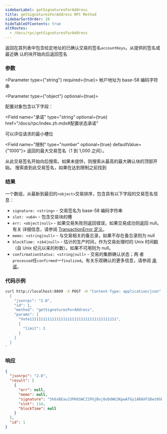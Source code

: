```yaml
---
sidebarLabel: getSignaturesForAddress
title: getSignaturesForAddress RPC Method
sidebarSortOrder: 10
hideTableOfContents: true
altRoutes:
  - /docs/rpc/getSignaturesForAddress
---
```


返回在其列表中包含给定地址的已确认交易的签名`accountKeys`。从提供的签名或最近确
认的块开始向后返回签名

<DocSideBySide>

<DocLeftSide>

### 参数

<Parameter type={"string"} required={true}>
  帐户地址为 base-58 编码字符串
</Parameter>

<Parameter type={"object"} optional={true}>

配置对象包含以下字段：

<Field
  name="承诺"
  type="string"
  optional={true}
  href="/docs/rpc/index.zh.mdx#配置状态承诺"
></Field>

<Field name="minContextSlot" type="number" optional={true}>
  可以评估请求的最小槽位
</Field>

<Field name="限制" type="number" optional={true} defaultValue={"1000"}>
  返回的最大交易签名（1 到 1,000 之间）。
</Field>

<Field name="之前" type="string" optional={true}>
  从此交易签名开始向后搜索。如果未提供，则搜索从最高的最大确认块的顶部开始。
</Field>

<Field name="until" type="string" optional={true}>
  搜索直到此交易签名，如果在达到限制之前找到
</Field>

</Parameter>

### 结果

一个数组，从最新到最旧的`<object>`交易排序，包含具有以下字段的交易签名信息：

- `signature: <string>` - 交易签名为 base-58 编码字符串
- `slot: <u64>` - 包含交易块的槽
- `err: <object|null>` - 如果交易失败则返回错误，如果交易成功则返回 null。 有关
  详细信息，请参阅
  [TransactionError 定义](https://github.com/solana-labs/solana/blob/c0c60386544ec9a9ec7119229f37386d9f070523/sdk/src/transaction/error.rs#L13)。
- `memo: <string|null>` - 与交易相关的备忘录，如果不存在备忘录则为 null
- `blockTime: <i64|null>` - 估计的生产时间，作为交易处理时的 Unix 时间戳（自
  Unix 纪元以来的秒数）。如果不可用则为 null。
- `confirmationStatus: <string|null>` - 交易的集群确认状态；两
  者`processed`任`confirmed`一`finalized`。有关乐观确认的更多信息，请参阅
  [承诺](/docs/rpc/index.zh.mdx#配置状态承诺)。

</DocLeftSide>

<DocRightSide>

### 代码示例

```bash
curl http://localhost:8899 -X POST -H "Content-Type: application/json" -d '
  {
    "jsonrpc": "2.0",
    "id": 1,
    "method": "getSignaturesForAddress",
    "params": [
      "Vote111111111111111111111111111111111111111",
      {
        "limit": 1
      }
    ]
  }
'
```

### 响应

```json
{
  "jsonrpc": "2.0",
  "result": [
    {
      "err": null,
      "memo": null,
      "signature": "5h6xBEauJ3PK6SWCZ1PGjBvj8vDdWG3KpwATGy1ARAXFSDwt8GFXM7W5Ncn16wmqokgpiKRLuS83KUxyZyv2sUYv",
      "slot": 114,
      "blockTime": null
    }
  ],
  "id": 1
}
```

</DocRightSide>
</DocSideBySide>
